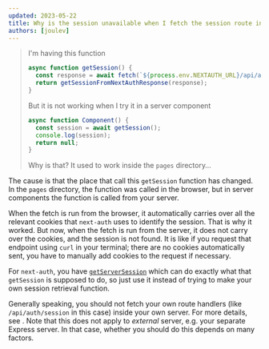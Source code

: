 ```yaml
---
updated: 2023-05-22
title: Why is the session unavailable when I fetch the session route in next-auth from my server component?
authors: [joulev]
---
```



> I'm having this function
>
> ```ts
> async function getSession() {
>   const response = await fetch(`${process.env.NEXTAUTH_URL}/api/auth/session`);
>   return getSessionFromNextAuthResponse(response);
> }
> ```
>
> But it is not working when I try it in a server component
>
> ```ts
> async function Component() {
>   const session = await getSession();
>   console.log(session);
>   return null;
> }
> ```
>
> Why is that? It used to work inside the `pages` directory&hellip;

The cause is that the place that call this `getSession` function has changed. In the `pages` directory, the function was called in the browser, but in server components the function is called from your server.

When the fetch is run from the browser, it automatically carries over all the relevant cookies that `next-auth` uses to identify the session. That is why it worked. But now, when the fetch is run from the server, it does not carry over the cookies, and the session is not found. It is like if you request that endpoint using `curl` in your terminal; there are no cookies automatically sent, you have to manually add cookies to the request if necessary.

For `next-auth`, you have [`getServerSession`](https://next-auth.js.org/configuration/nextjs#in-app-directory) which can do exactly what that `getSession` is supposed to do, so just use it instead of trying to make your own session retrieval function.

Generally speaking, you should not fetch your own route handlers (like `/api/auth/session` in this case) inside your own server. For more details, see <Question id="fetch-api-in-rsc" />. Note that this does not apply to _external_ server, e.g. your separate Express server. In that case, whether you should do this depends on many factors.
